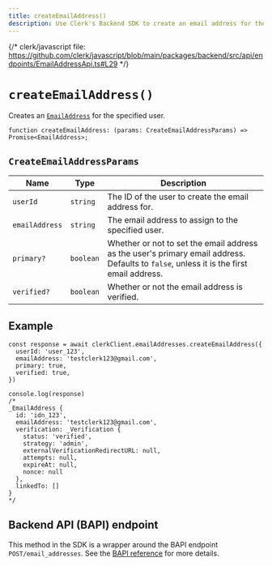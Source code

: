 ```yaml
---
title: createEmailAddress()
description: Use Clerk's Backend SDK to create an email address for the specified user.
---
```


{/* clerk/javascript file: https://github.com/clerk/javascript/blob/main/packages/backend/src/api/endpoints/EmailAddressApi.ts#L29 */}

# `createEmailAddress()`

Creates an [`EmailAddress`](/docs/references/javascript/email-address) for the specified user.

```tsx {{ prettier: false }}
function createEmailAddress: (params: CreateEmailAddressParams) => Promise<EmailAddress>;
```

## `CreateEmailAddressParams`

| Name | Type | Description |
| - | - | - |
| `userId` | `string` | The ID of the user to create the email address for. |
| `emailAddress` | `string` | The email address to assign to the specified user. |
| `primary?` | `boolean` | Whether or not to set the email address as the user's primary email address. Defaults to `false`, unless it is the first email address. |
| `verified?` | `boolean` | Whether or not the email address is verified. |

## Example

```tsx
const response = await clerkClient.emailAddresses.createEmailAddress({
  userId: 'user_123',
  emailAddress: 'testclerk123@gmail.com',
  primary: true,
  verified: true,
})

console.log(response)
/*
_EmailAddress {
  id: 'idn_123',
  emailAddress: 'testclerk123@gmail.com',
  verification: _Verification {
    status: 'verified',
    strategy: 'admin',
    externalVerificationRedirectURL: null,
    attempts: null,
    expireAt: null,
    nonce: null
  },
  linkedTo: []
}
*/
```

## Backend API (BAPI) endpoint

This method in the SDK is a wrapper around the BAPI endpoint `POST/email_addresses`. See the [BAPI reference](https://clerk.com/docs/reference/backend-api/tag/Email-Addresses#operation/CreateEmailAddress) for more details.

